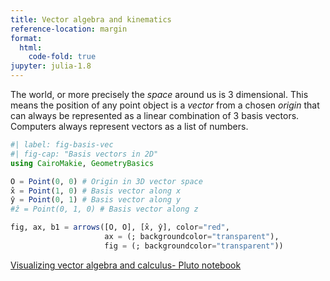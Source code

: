 ```yaml
---
title: Vector algebra and kinematics
reference-location: margin
format:
  html:
    code-fold: true
jupyter: julia-1.8
---
```


The world, or more precisely the *space* around us is 3 dimensional. This means the position of any point object is a *vector* from a chosen *origin* that can always be represented as a linear combination of 3 basis vectors. Computers always represent vectors as a list of numbers. 

```julia
#| label: fig-basis-vec
#| fig-cap: "Basis vectors in 2D"
using CairoMakie, GeometryBasics

O = Point(0, 0) # Origin in 3D vector space
x̂ = Point(1, 0) # Basis vector along x
ŷ = Point(0, 1) # Basis vector along y
#ẑ = Point(0, 1, 0) # Basis vector along z

fig, ax, b1 = arrows([O, O], [x̂, ŷ], color="red",
                     ax = (; backgroundcolor="transparent"),
                     fig = (; backgroundcolor="transparent"))
```

[Visualizing vector algebra and calculus- Pluto notebook]()

